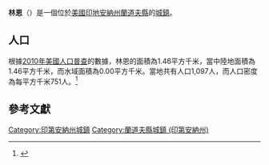 {{noteTA
|G1=USState
|G2=地名
|G3=Unit
}}
{{Infobox settlement
|name            = 林恩
|native_name = Lynn
|settlement_type          = [[鎮|城鎮]]
|image_skyline            = Lynn, Indiana.jpg
|imagesize                = 250px
|image_map                = Randolph County Indiana Incorporated and Unincorporated areas Lynn Highlighted 1845468.svg
|mapsize                  = 250px
|subdivision_type         = [[世界政區索引|國家]]
|subdivision_type1        = [[美国州份|州份]]
|subdivision_type2        = [[印地安納州行政區劃|縣]]
|subdivision_name         = [[美国|美国]]
|subdivision_name1        = [[印地安納州|印地安納州]]
|subdivision_name2        = [[蘭道夫縣_(印地安納州)|蘭道夫縣]]
|elevation_ft             = 1181
|elevation_m              = 360
|timezone                 = [[北美东部时区|EST]]
|area_total_km2           = 1.46
|area_land_km2            = 1.46
|area_water_km2           = 0.00
|area_total_sq_mi         = 
|area_land_sq_mi          = 
|area_water_sq_mi         = 
|population_as_of         = [[2010年美國人口普查|2010]]
|population_footnotes     = 
|population_total         = 1097
|population_density_km2   = auto
|population_density_sq_mi = auto
|utc_offset               = -5
|coordinates              = {{coord|40|02|51|N|85|56|32|W|display=inline,title}}
| coor_pinpoint           = 
| coordinates_footnotes   = 
|timezone_DST             = EDT
|utc_offset_DST           = -4
|postal_code_type         = [[美國郵區編號|郵區編號]]
|postal_code              = 47355
|area_code                = {{link-en|北美电话区号765|Area code 765|765}}
|blank_name = [[地名信息系统|GNIS ID]]
|blank_info = 438430<ref name="GNIS">{{cite gnis|438430|Lynn}}</ref>
}}
'''林恩'''（{{lang-en|Lynn}}）是一個位於[[美國|美國]][[印地安納州|印地安納州]][[蘭道夫縣_(印地安納州)|蘭道夫縣]]的[[鎮|城鎮]]。

== 人口 ==
根據[[2010年美國人口普查|2010年美國人口普查]]的數據，林恩的面積為1.46平方千米，當中陸地面積為1.46平方千米，而水域面積為0.00平方千米。當地共有人口1,097人，而人口密度為每平方千米751人。<ref name="GR8">{{cite web|url=http://factfinder2.census.gov|publisher=[[美国人口调查局|美国人口调查局]]|accessdate=2011-05-14|title=American FactFinder|archive-date=2013-09-11|archive-url=https://web.archive.org/web/20130911234518/http://factfinder2.census.gov/|dead-url=no}}</ref>

== 參考文獻 ==
{{reflist}}

{{蘭道夫縣 (印地安納州)}}
{{Authority control}}

{{DEFAULTSORT:Lynn, Indiana}}
[[Category:印第安納州城鎮|Category:印第安納州城鎮]]
[[Category:蘭道夫縣城鎮_(印第安納州)|Category:蘭道夫縣城鎮 (印第安納州)]]

{{Indiana-geo-stub}}